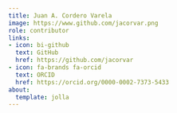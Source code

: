 ```yaml
---
title: Juan A. Cordero Varela
image: https://www.github.com/jacorvar.png
role: contributor
links:
- icon: bi-github
  text: GitHub
  href: https://github.com/jacorvar
- icon: fa-brands fa-orcid
  text: ORCID
  href: https://orcid.org/0000-0002-7373-5433
about:
  template: jolla
---
```


